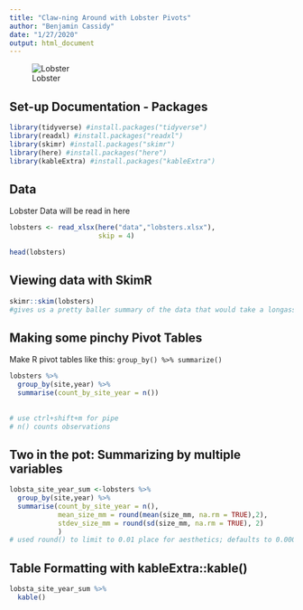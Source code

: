 ```yaml
---
title: "Claw-ning Around with Lobster Pivots"
author: "Benjamin Cassidy"
date: "1/27/2020"
output: html_document
---
```


![Lobster](lobster.jpg) 


## Set-up Documentation - Packages
```r

library(tidyverse) #install.packages("tidyverse")
library(readxl) #install.packages("readxl")
library(skimr) #install.packages("skimr")
library(here) #install.packages("here")
library(kableExtra) #install.packages("kableExtra")

```

## Data

Lobster Data will be read in here

```r

lobsters <- read_xlsx(here("data","lobsters.xlsx"), 
                      skip = 4)

head(lobsters)

```

## Viewing data with SkimR

```r

skimr::skim(lobsters)
#gives us a pretty baller summary of the data that would take a longass fricken time in SQL to write...

```


## Making some pinchy Pivot Tables

Make R pivot tables like this: `group_by() %>% summarize()`

```r

lobsters %>% 
  group_by(site,year) %>% 
  summarise(count_by_site_year = n())
  
  
# use ctrl+shift+m for pipe
# n() counts observations 


```

## Two in the pot: Summarizing by multiple variables

```r

lobsta_site_year_sum <-lobsters %>% 
  group_by(site,year) %>% 
  summarise(count_by_site_year = n(),
            mean_size_mm = round(mean(size_mm, na.rm = TRUE),2),
            stdev_size_mm = round(sd(size_mm, na.rm = TRUE), 2)
            )
# used round() to limit to 0.01 place for aesthetics; defaults to 0.0001 

```

## Table Formatting with kableExtra::kable()

```r

lobsta_site_year_sum %>%
  kable()



```
















